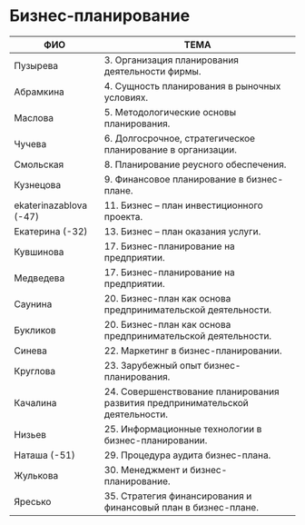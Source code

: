 # Бизнес-планирование

| ФИО         |                        ТЕМА                            |
| ----------- | ------------------------------------------------------ |
| Пузырева    | 3. Организация планирования деятельности фирмы.        |
| Абрамкина   | 4. Сущность планирования в рыночных условиях.          |
| Маслова     | 5. Методологические основы планирования.               |
| Чучева      | 6. Долгосрочное, стратегическое планирование в организации. |
| Смольская   | 8. Планирование реусного обеспечения. |
| Кузнецова   | 9. Финансовое планирование в бизнес-плане. |
| ekaterinazablova (-47)  | 11. Бизнес – план инвестиционного проекта. |
| Екатерина (-32)  | 13. Бизнес – план оказания услуги. |
| Кувшинова   | 17. Бизнес-планирование на предприятии.                |
| Медведева   | 17. Бизнес-планирование на предприятии.                |
| Саунина     | 20. Бизнес-план как основа предпринимательской деятельности. |
| Букликов     | 20. Бизнес-план как основа предпринимательской деятельности. |
| Cинева      | 22. Маркетинг в бизнес-планировании.                   |
| Круглова    | 23. Зарубежный опыт бизнес-планирования.               |
| Качалина    | 24. Совершенствование планирования развития предпринимательской деятельности. |
| Низьев      | 25. Информационные технологии в бизнес-планировании.   |
| Наташа (-51) | 29. Процедура аудита бизнес-плана.   |
| Жулькова      | 30. Менеджмент и бизнес-планирование.   |
| Яресько      | 35. Стратегия финансирования и финансовый план в бизнес-плане. |
